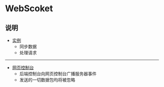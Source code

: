 # WebScoket

## 说明

- [实例](../../guide/composition/instance/)
  - 同步数据
  - 处理请求

---

- [网页控制台](../../guide/composition/frontend/)
  - 后端控制台向网页控制台广播服务器事件
  - 发送的一切数据包均将被忽略


<DocCardList />

